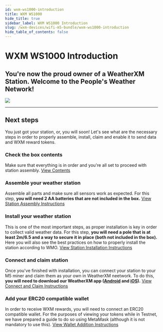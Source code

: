 ```yaml
---
id: wxm-ws1000-introduction
title: WXM WS1000
hide_title: true
sidebar_label: WXM WS1000 Introduction
slug: /wxm-devices/wifi-m5-bundle/wxm-ws1000-introduction
hide_table_of_contents: false
---
```



<div class="row">
  <div class="col col--8">
    <h1>WXM WS1000 Introduction</h1>
    <h2 className="subtitle">
      You're now the proud owner of a WeatherXM Station. Welcome to the People's Weather Network!
    </h2>
  </div>
</div>

<div class="control">
   <img src={useBaseUrl("img/wxm-devices/wifi-m5-bundle/m5.png")} />
</div>

<hr />

## Next steps

You just got your station, or, you will soon!
Let's see what are the necessary steps in order to properly assemble, install, claim and enable it to send data and WXM reward tokens.

### Check the box contents

Make sure that everything is in order and you're all set to proceed with station assembly.
<a href="/wxm-devices/wifi-m5-bundle/m5-contents">View Contents</a>


### Assemble your weather station

Assemble all parts and make sure all sensors work as expected. For this step, **you will need 2 AA batteries that are not included in the box.**
<a href="/wxm-devices/wifi-m5-bundle/assemble-m5">View Station Assembly Instructions</a>


### Install your weather station

This is one of the most important steps, as proper installation is key in order to collect valid weather data. For this step, **you will need a pole that is at least 2m/6.5 and a way to secure it in place (both not included in the box).** Here you will also see the best practices on how to properly install the station according to WMO.
<a href="/wxm-devices/wifi-m5-bundle/install-weather-station">View Station Installation Instructions</a>


### Connect and claim station

Once you've finished with installation, you can connect your station to your M5 miner and claim them as your own in WeatherXM neetwork. To do this, **you will need to download our WeatherXM app (<a href="https://play.google.com/store/apps/details?id=com.weatherxm.app&hl=en&gl=US" target="blank">Android</a> and <a href="https://apps.apple.com/ie/app/weatherxm/id1629841929" target="blank">iOS</a>).**
<a href="/wxm-devices/wifi-m5-bundle/m5-connect-and-claim">View Connect and Claim Instructions</a>


### Add your ERC20 compatible wallet

In order to receive WXM rewards, you will need to connect an ERC20 compatible wallet. For the purposes of viewing your tokens while in Testnet, we have prepared a guide to do so using MetaMask (although it is not mandatory to use this).
<a href="/wallet/adding-wallet">View Wallet Addition Instructions</a>
